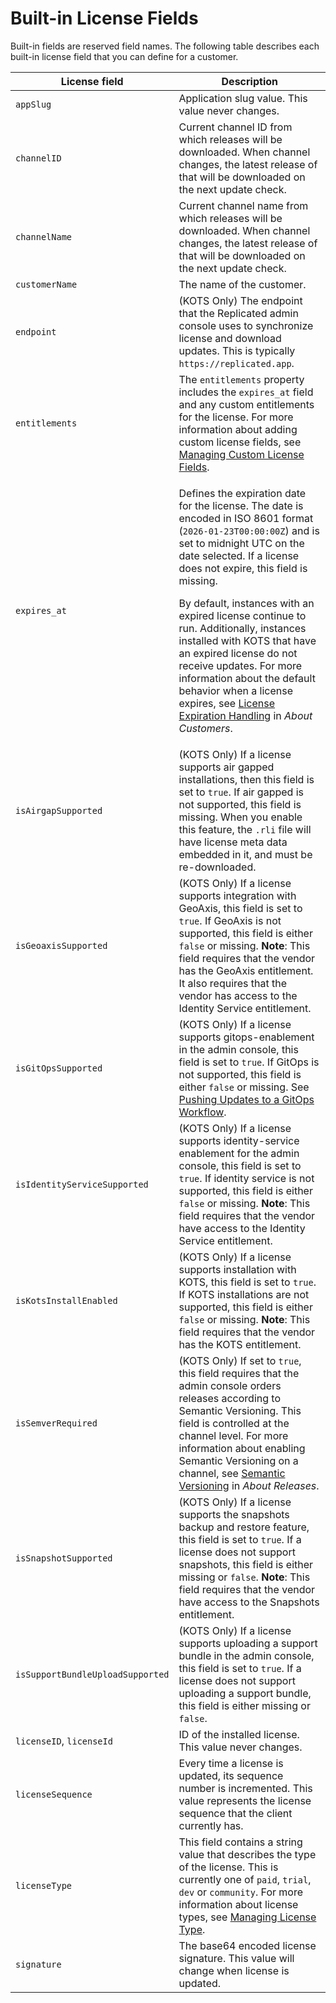 
# Built-in License Fields

Built-in fields are reserved field names. The following table describes each built-in license field that you can define for a customer.

| License field         | Description           |
|------------------------|------------------------|
| `appSlug` | Application slug value. This value never changes. |
| `channelID` | Current channel ID from which releases will be downloaded. When channel changes, the latest release of that will be downloaded on the next update check. |
| `channelName` | Current channel name from which releases will be downloaded. When channel changes, the latest release of that will be downloaded on the next update check. |
| `customerName` | The name of the customer. |
| `endpoint` | (KOTS Only) The endpoint that the Replicated admin console uses to synchronize license and download updates. This is typically `https://replicated.app`. |
| `entitlements` | The `entitlements` property includes the `expires_at` field and any custom entitlements for the license. For more information about adding custom license fields, see [Managing Custom License Fields](licenses-adding-custom-fields).|
| `expires_at` | <p>Defines the expiration date for the license. The date is encoded in ISO 8601 format (`2026-01-23T00:00:00Z`) and is set to midnight UTC on the date selected. If a license does not expire, this field is missing.</p><p>By default, instances with an expired license continue to run. Additionally, instances installed with KOTS that have an expired license do not receive updates. For more information about the default behavior when a license expires, see [License Expiration Handling](licenses-about#expiration) in _About Customers_.</p>|
| `isAirgapSupported` | (KOTS Only) If a license supports air gapped installations, then this field is set to `true`. If air gapped is not supported, this field is missing. When you enable this feature, the `.rli` file will have license meta data embedded in it, and must be re-downloaded. |
| `isGeoaxisSupported` | (KOTS Only) If a license supports integration with GeoAxis, this field is set to `true`. If GeoAxis is not supported, this field is either `false` or missing. **Note**: This field requires that the vendor has the GeoAxis entitlement. It also requires that the vendor has access to the Identity Service entitlement. |
| `isGitOpsSupported` | <GitOpsNotRecommended/> (KOTS Only) If a license supports gitops-enablement in the admin console, this field is set to `true`. If GitOps is not supported, this field is either `false` or missing. See [Pushing Updates to a GitOps Workflow](/enterprise/gitops-workflow).|
| `isIdentityServiceSupported` | (KOTS Only) If a license supports identity-service enablement for the admin console, this field is set to `true`. If identity service is not supported, this field is either `false` or missing. **Note**: This field requires that the vendor have access to the Identity Service entitlement. |
| `isKotsInstallEnabled` | (KOTS Only) If a license supports installation with KOTS, this field is set to `true`. If KOTS installations are not supported, this field is either `false` or missing. **Note**: This field requires that the vendor has the KOTS entitlement. |
| `isSemverRequired` | (KOTS Only) If set to `true`, this field requires that the admin console orders releases according to Semantic Versioning. This field is controlled at the channel level. For more information about enabling Semantic Versioning on a channel, see [Semantic Versioning](releases-about#semantic-versioning) in _About Releases_. |
| `isSnapshotSupported` | (KOTS Only) If a license supports the snapshots backup and restore feature, this field is set to `true`. If a license does not support snapshots, this field is either missing or `false`. **Note**: This field requires that the vendor have access to the Snapshots entitlement. |
| `isSupportBundleUploadSupported` | (KOTS Only) If a license supports uploading a support bundle in the admin console, this field is set to `true`. If a license does not support uploading a support bundle, this field is either missing or `false`. |
| `licenseID`, `licenseId` | ID of the installed license.  This value never changes. |
| `licenseSequence` | Every time a license is updated, its sequence number is incremented. This value represents the license sequence that the client currently has. |
| `licenseType` | This field contains a string value that describes the type of the license. This is currently one of `paid`, `trial`, `dev` or `community`. For more information about license types, see [Managing License Type](licenses-about-types).|
| `signature` | The base64 encoded license signature. This value will change when license is updated. |

